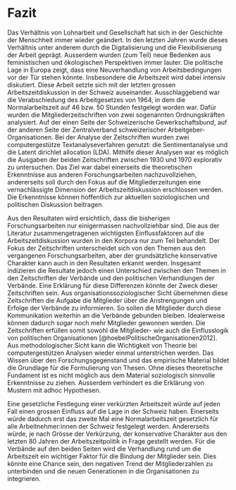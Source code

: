 # Fazit

Das Verhältnis von Lohnarbeit und Gesellschaft hat sich in der Geschichte der Menschheit immer wieder geändert. In den letzten Jahren wurde dieses Verhältnis unter anderem durch die Digitalisierung und die Flexibilisierung der Arbeit geprägt. Ausserdem wurden (zum Teil) neue Bedenken aus feministischen und ökologischen Perspektiven immer lauter. Die politische Lage in Europa zeigt, dass eine Neuverhandlung von Arbeitsbedingungen vor der Tür stehen könnte. Insbesondere die Arbeitszeit wird dabei intensiv diskutiert. Diese Arbeit setzte sich mit der letzten grossen Arbeitszeitdiskussion in der Schweiz auseinander. Ausschlaggebend war die Verabschiedung des Arbeitgesetzes von 1964, in dem die Normalarbeitszeit auf 46 bzw. 50 Stunden festgelegt worden war. Dafür wurden die Mitgliederzeitschriften von zwei sogenannten Ordnungskräften analysiert. Auf der einen Seite der Schweizerische Gewerkschaftsbund, auf der anderen Seite der Zentralverband schweizerischer Arbeitgeber-Organisationen. Bei der Analyse der Zeitschriften wurden zwei computergestütze Textanalyseverfahren genutzt: die Sentimentanalyse und die Latent dirichlet allocation (LDA). Mithilfe dieser Analysen war es möglich die Ausgaben der beiden Zeitschriften zwischen 1930 und 1970 explorativ zu untersuchen. Das Ziel war dabei einerseits die theoretischen Erkenntnisse aus anderen Forschungsarbeiten nachzuvollziehen, andererseits soll durch den Fokus auf die Mitgliederzeitungen eine vernachlässigte Dimension der Arbeitszeitdiskussion erschlossen werden. Die Erkenntnisse können hoffentlich zur aktuellen soziologischen und politischen Diskussion beitragen. 

Aus den Resultaten wird ersichtlich, dass die bisherigen Forschungsarbeiten nur einigermassen nachvollziehbar sind. Die aus der Literatur zusammengetragenen wichtigsten Einflussfaktoren auf die Arbeitszeitdiskussion wurden in den Korpora nur zum Teil behandelt. Der Fokus der Zeitschriften unterscheidet sich von den Themen aus den vergangenen Forschungsarbeiten, aber der grundsätzliche konservative Charakter kann auch in den Resultaten erkannt werden. Insgesamt indizieren die Resultate jedoch einen Unterschied zwischen den Themen in den Zeitschriften der Verbände und den politischen Verhandlungen der Verbände. Eine Erklärung für diese Differenzen könnte der Zweck dieser Zeitschriften sein. Aus organisationssoziologischer Sicht übernehmen diese Zeitschriften die Aufgabe die Mitglieder über die Anstrengungen und Erfolge der Verbände zu informieren. So sollen die Mitglieder durch diese Kommunikation weiterhin an die Verbände gebunden bleiben. Idealerweise können dadurch sogar noch mehr Mitglieder gewonnen werden. Die Zeitschriften erfüllen somit sowohl die Mitglieder- wie auch die Einflusslogik von politischen Organisationen [@hoebelPolitischeOrganisationen2012]. 
Aus methodologischer Sicht kann die Wichtigkeit von Theorie bei computergestützen Analysen wieder einmal unterstrichen werden. Das Wissen über den Forschungsgegenstand und das empirische Material bildet die Grundlage für die Formulierung von Thesen. Ohne dieses theoretische Fundament ist es nicht möglich aus dem Material soziologisch sinnvolle Erkenntnisse zu ziehen. Ausserdem verhindert es die Erklärung von Mustern mit adhoc Hypothesen.

Eine gesetzliche Festlegung einer verkürzten Arbeitszeit würde auf jeden Fall einen grossen Einfluss auf die Lage in der Schweiz haben. Einerseits würde dadurch erst das zweite Mal eine Normalarbeitszeit gesetzlich für alle Arbeitnehmer:innen der Schweiz festgelegt werden. Andererseits würde, je nach Grösse der Verkürzung, der konservative Charakter aus den letzten 80 Jahren der Arbeitszeitpolitik in Frage gestellt werden. Für die Verbände auf den beiden Seiten wird die Verhandlung rund um die Arbeitszeit ein wichtiger Faktor für die Bindung der Mitglieder sein. Dies könnte eine Chance sein, den negativen Trend der Mitgliederzahlen zu unterbinden und die neuen Generationen in die Organisationen zu integrieren.